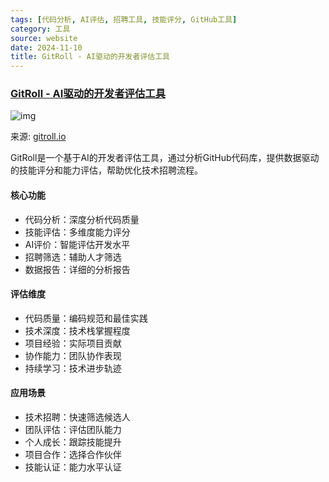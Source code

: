 ```yaml
---
tags: [代码分析, AI评估, 招聘工具, 技能评分, GitHub工具]
category: 工具
source: website
date: 2024-11-10
title: GitRoll - AI驱动的开发者评估工具
---
```


### [GitRoll - AI驱动的开发者评估工具](https://gitroll.io/)

![img](https://img.mengpeng.tech/i/2024/12/07/6753b5c9b8ef5.webp)

来源: [gitroll.io](https://gitroll.io/)

GitRoll是一个基于AI的开发者评估工具，通过分析GitHub代码库，提供数据驱动的技能评分和能力评估，帮助优化技术招聘流程。

#### 核心功能
- 代码分析：深度分析代码质量
- 技能评估：多维度能力评分
- AI评价：智能评估开发水平
- 招聘筛选：辅助人才筛选
- 数据报告：详细的分析报告

#### 评估维度
- 代码质量：编码规范和最佳实践
- 技术深度：技术栈掌握程度
- 项目经验：实际项目贡献
- 协作能力：团队协作表现
- 持续学习：技术进步轨迹

#### 应用场景
- 技术招聘：快速筛选候选人
- 团队评估：评估团队能力
- 个人成长：跟踪技能提升
- 项目合作：选择合作伙伴
- 技能认证：能力水平认证
